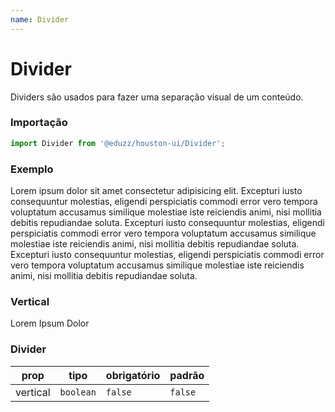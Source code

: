 ```yaml
---
name: Divider
---
```





# Divider

Dividers são usados para fazer uma separação visual de um conteúdo.

### Importação

```js
import Divider from '@eduzz/houston-ui/Divider';
```

### Exemplo

<Playground>
  <Typography>
    Lorem ipsum dolor sit amet consectetur adipisicing elit. Excepturi iusto consequuntur molestias, eligendi
    perspiciatis commodi error vero tempora voluptatum accusamus similique molestiae iste reiciendis animi, nisi
    mollitia debitis repudiandae soluta.
  </Typography>
  <Box margin='8px 0 8px'>
    <Divider />
  </Box>
  <Typography>
    Excepturi iusto consequuntur molestias, eligendi perspiciatis commodi error vero tempora voluptatum accusamus
    similique molestiae iste reiciendis animi, nisi mollitia debitis repudiandae soluta.
  </Typography>
  <Box margin='8px 0 8px'>
    <Divider />
  </Box>
  <Typography>
    Excepturi iusto consequuntur molestias, eligendi perspiciatis commodi error vero tempora voluptatum accusamus
    similique molestiae iste reiciendis animi, nisi mollitia debitis repudiandae soluta.
  </Typography>
</Playground>

### Vertical

<Playground>
  <div style={{ display: 'flex' }}>
    <span>Lorem</span>
    <Box margin='0 8px 8px'>
      <Divider vertical />
    </Box>
    <span>Ipsum</span>
    <Box margin='0 8px 8px'>
      <Divider vertical />
    </Box>
    <span>Dolor</span>
  </div>
</Playground>

### Divider

| prop     | tipo      | obrigatório | padrão  |
| -------- | --------- | ----------- | ------- |
| vertical | `boolean` | `false`     | `false` |
